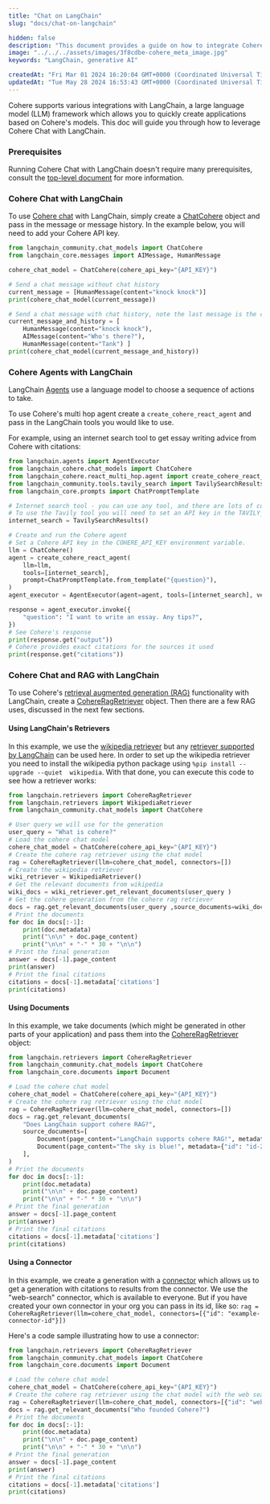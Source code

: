 ```yaml
---
title: "Chat on LangChain"
slug: "docs/chat-on-langchain"

hidden: false
description: "This document provides a guide on how to integrate Cohere with LangChain to create applications using Cohere's models, including examples of using Cohere chat, agents, and retrieval augmented generation (RAG) with LangChain tools."
image: "../../../assets/images/3f8cdbe-cohere_meta_image.jpg"  
keywords: "LangChain, generative AI"

createdAt: "Fri Mar 01 2024 16:20:04 GMT+0000 (Coordinated Universal Time)"
updatedAt: "Tue May 28 2024 16:53:43 GMT+0000 (Coordinated Universal Time)"
---
```

Cohere supports various integrations with LangChain, a large language model (LLM) framework which allows you to quickly create applications based on Cohere's models. This doc will guide you through how to leverage Cohere Chat with LangChain. 

### Prerequisites

Running Cohere Chat with LangChain doesn't require many prerequisites, consult the [top-level document](/docs/cohere-and-langchain) for more information. 

### Cohere Chat with LangChain

To use [Cohere chat](/docs/cochat-beta) with LangChain, simply create a [ChatCohere](https://github.com/langchain-ai/langchain/blob/master/libs/community/langchain_community/chat_models/cohere.py) object and pass in the message or message history. In the example below, you will need to add your Cohere API key. 

```python PYTHON
from langchain_community.chat_models import ChatCohere
from langchain_core.messages import AIMessage, HumanMessage

cohere_chat_model = ChatCohere(cohere_api_key="{API_KEY}")

# Send a chat message without chat history
current_message = [HumanMessage(content="knock knock")]
print(cohere_chat_model(current_message))

# Send a chat message with chat history, note the last message is the current user message
current_message_and_history = [
    HumanMessage(content="knock knock"),
    AIMessage(content="Who's there?"),
    HumanMessage(content="Tank") ]
print(cohere_chat_model(current_message_and_history))
```

### Cohere Agents with LangChain

LangChain [Agents](https://python.langchain.com/docs/modules/agents/) use a language model to choose a sequence of actions to take.

To use Cohere's multi hop agent create a `create_cohere_react_agent` and pass in the LangChain tools you would like to use.

For example, using an internet search tool to get essay writing advice from Cohere with citations:

```python PYTHON
from langchain.agents import AgentExecutor
from langchain_cohere.chat_models import ChatCohere
from langchain_cohere.react_multi_hop.agent import create_cohere_react_agent
from langchain_community.tools.tavily_search import TavilySearchResults
from langchain_core.prompts import ChatPromptTemplate

# Internet search tool - you can use any tool, and there are lots of community tools in LangChain.
# To use the Tavily tool you will need to set an API key in the TAVILY_API_KEY environment variable.
internet_search = TavilySearchResults()

# Create and run the Cohere agent
# Set a Cohere API key in the COHERE_API_KEY environment variable.
llm = ChatCohere()
agent = create_cohere_react_agent(
    llm=llm,
    tools=[internet_search],
    prompt=ChatPromptTemplate.from_template("{question}"),
)
agent_executor = AgentExecutor(agent=agent, tools=[internet_search], verbose=True)

response = agent_executor.invoke({
    "question": "I want to write an essay. Any tips?",
})
# See Cohere's response
print(response.get("output"))
# Cohere provides exact citations for the sources it used
print(response.get("citations"))
```

### Cohere Chat and RAG with LangChain

To use Cohere's [retrieval augmented generation (RAG)](/docs/retrieval-augmented-generation-rag) functionality with LangChain, create a [CohereRagRetriever](https://github.com/langchain-ai/langchain/blob/master/libs/community/langchain_community/retrievers/cohere_rag_retriever.py) object. Then there are a few RAG uses, discussed in the next few sections. 

#### Using LangChain's Retrievers

In this example, we use the [wikipedia retriever](https://python.langchain.com/docs/integrations/retrievers/wikipedia) but any [retriever supported by LangChain](https://python.langchain.com/docs/integrations/retrievers) can be used here.  In order to set up the wikipedia retriever you need to install the wikipedia python package using `%pip install --upgrade --quiet  wikipedia`. With that done, you can execute this code to see how a retriever works:

```python PYTHON
from langchain.retrievers import CohereRagRetriever
from langchain.retrievers import WikipediaRetriever
from langchain_community.chat_models import ChatCohere

# User query we will use for the generation
user_query = "What is cohere?"
# Load the cohere chat model
cohere_chat_model = ChatCohere(cohere_api_key="{API_KEY}")
# Create the cohere rag retriever using the chat model
rag = CohereRagRetriever(llm=cohere_chat_model, connectors=[])
# Create the wikipedia retriever
wiki_retriever = WikipediaRetriever()
# Get the relevant documents from wikipedia
wiki_docs = wiki_retriever.get_relevant_documents(user_query )
# Get the cohere generation from the cohere rag retriever
docs = rag.get_relevant_documents(user_query ,source_documents=wiki_docs)
# Print the documents
for doc in docs[:-1]:
    print(doc.metadata)
    print("\n\n" + doc.page_content)
    print("\n\n" + "-" * 30 + "\n\n")
# Print the final generation 
answer = docs[-1].page_content
print(answer)
# Print the final citations 
citations = docs[-1].metadata['citations']
print(citations)
```

#### Using Documents

In this example, we take documents (which might be generated in other parts of your application) and pass them into the [CohereRagRetriever](https://github.com/langchain-ai/langchain/blob/master/libs/community/langchain_community/retrievers/cohere_rag_retriever.py) object:

```python PYTHON
from langchain.retrievers import CohereRagRetriever
from langchain_community.chat_models import ChatCohere
from langchain_core.documents import Document

# Load the cohere chat model
cohere_chat_model = ChatCohere(cohere_api_key="{API_KEY}")
# Create the cohere rag retriever using the chat model
rag = CohereRagRetriever(llm=cohere_chat_model, connectors=[])
docs = rag.get_relevant_documents(
    "Does LangChain support cohere RAG?",
    source_documents=[
        Document(page_content="LangChain supports cohere RAG!", metadata={"id": "id-1"}),
        Document(page_content="The sky is blue!", metadata={"id": "id-2"}),
    ],
)
# Print the documents
for doc in docs[:-1]:
    print(doc.metadata)
    print("\n\n" + doc.page_content)
    print("\n\n" + "-" * 30 + "\n\n")
# Print the final generation 
answer = docs[-1].page_content
print(answer)
# Print the final citations 
citations = docs[-1].metadata['citations']
print(citations)
```

#### Using a Connector

In this example, we create a generation with a [connector](/docs/connectors) which allows us to get a generation with citations to results from the connector. We use the "web-search" connector, which is available to everyone. But if you have created your own connector in your org you can pass in its id, like so: `rag = CohereRagRetriever(llm=cohere_chat_model, connectors=[{"id": "example-connector-id"}])`

Here's a code sample illustrating how to use a connector:

```python PYTHON
from langchain.retrievers import CohereRagRetriever
from langchain_community.chat_models import ChatCohere
from langchain_core.documents import Document

# Load the cohere chat model
cohere_chat_model = ChatCohere(cohere_api_key="{API_KEY}")
# Create the cohere rag retriever using the chat model with the web search connector
rag = CohereRagRetriever(llm=cohere_chat_model, connectors=[{"id": "web-search"}])
docs = rag.get_relevant_documents("Who founded Cohere?")
# Print the documents
for doc in docs[:-1]:
    print(doc.metadata)
    print("\n\n" + doc.page_content)
    print("\n\n" + "-" * 30 + "\n\n")
# Print the final generation 
answer = docs[-1].page_content
print(answer)
# Print the final citations 
citations = docs[-1].metadata['citations']
print(citations)
```
